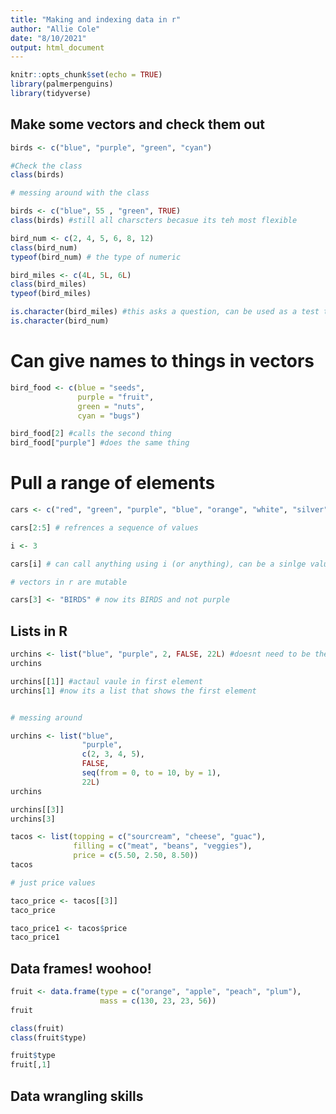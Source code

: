```yaml
---
title: "Making and indexing data in r"
author: "Allie Cole"
date: "8/10/2021"
output: html_document
---
```


```r
knitr::opts_chunk$set(echo = TRUE)
library(palmerpenguins)
library(tidyverse)
```


## Make some vectors and check them out 

```r
birds <- c("blue", "purple", "green", "cyan")

#Check the class
class(birds)

# messing around with the class

birds <- c("blue", 55 , "green", TRUE) 
class(birds) #still all charscters becasue its teh most flexible
```

```r
bird_num <- c(2, 4, 5, 6, 8, 12)
class(bird_num)
typeof(bird_num) # the type of numeric

bird_miles <- c(4L, 5L, 6L) 
class(bird_miles)
typeof(bird_miles)

is.character(bird_miles) #this asks a question, can be used as a test to make sure its working correctly
is.character(bird_num)
```

# Can give names to things in vectors 

```r
bird_food <- c(blue = "seeds",
               purple = "fruit",
               green = "nuts",
               cyan = "bugs")

bird_food[2] #calls the second thing
bird_food["purple"] #does the same thing
```

# Pull a range of elements\

```r
cars <- c("red", "green", "purple", "blue", "orange", "white", "silver", "black", "yellow")

cars[2:5] # refrences a sequence of values 

i <- 3

cars[i] # can call anything using i (or anything), can be a sinlge value or a vector 

# vectors in r are mutable 

cars[3] <- "BIRDS" # now its BIRDS and not purple 
```


## Lists in R

```r
urchins <- list("blue", "purple", 2, FALSE, 22L) #doesnt need to be the same class 
urchins

urchins[[1]] #actaul vaule in first element 
urchins[1] #now its a list that shows the first element


# messing around 

urchins <- list("blue", 
                "purple", 
                c(2, 3, 4, 5), 
                FALSE, 
                seq(from = 0, to = 10, by = 1),
                22L)  
urchins

urchins[[3]]
urchins[3]
```

```r
tacos <- list(topping = c("sourcream", "cheese", "guac"), 
              filling = c("meat", "beans", "veggies"), 
              price = c(5.50, 2.50, 8.50))
tacos

# just price values 

taco_price <- tacos[[3]]
taco_price

taco_price1 <- tacos$price
taco_price1
```

## Data frames! woohoo!

```r
fruit <- data.frame(type = c("orange", "apple", "peach", "plum"), 
                    mass = c(130, 23, 23, 56))
fruit

class(fruit)
class(fruit$type)

fruit$type
fruit[,1]
```

## Data wrangling skills 


```r

```




















